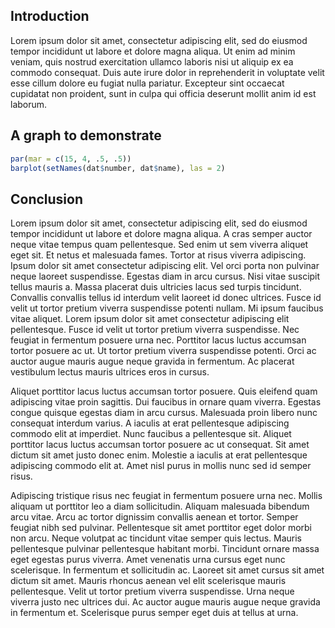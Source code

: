 ## Introduction

Lorem ipsum dolor sit amet, consectetur adipiscing elit, sed do eiusmod tempor incididunt ut labore et dolore magna aliqua. Ut enim ad minim veniam, quis nostrud exercitation ullamco laboris nisi ut aliquip ex ea commodo consequat. Duis aute irure dolor in reprehenderit in voluptate velit esse cillum dolore eu fugiat nulla pariatur. Excepteur sint occaecat cupidatat non proident, sunt in culpa qui officia deserunt mollit anim id est laborum.

## A graph to demonstrate

```r
par(mar = c(15, 4, .5, .5))
barplot(setNames(dat$number, dat$name), las = 2)
```

## Conclusion

Lorem ipsum dolor sit amet, consectetur adipiscing elit, sed do eiusmod tempor incididunt ut labore et dolore magna aliqua. A cras semper auctor neque vitae tempus quam pellentesque. Sed enim ut sem viverra aliquet eget sit. Et netus et malesuada fames. Tortor at risus viverra adipiscing. Ipsum dolor sit amet consectetur adipiscing elit. Vel orci porta non pulvinar neque laoreet suspendisse. Egestas diam in arcu cursus. Nisi vitae suscipit tellus mauris a. Massa placerat duis ultricies lacus sed turpis tincidunt. Convallis convallis tellus id interdum velit laoreet id donec ultrices. Fusce id velit ut tortor pretium viverra suspendisse potenti nullam. Mi ipsum faucibus vitae aliquet. Lorem ipsum dolor sit amet consectetur adipiscing elit pellentesque. Fusce id velit ut tortor pretium viverra suspendisse. Nec feugiat in fermentum posuere urna nec. Porttitor lacus luctus accumsan tortor posuere ac ut. Ut tortor pretium viverra suspendisse potenti. Orci ac auctor augue mauris augue neque gravida in fermentum. Ac placerat vestibulum lectus mauris ultrices eros in cursus.

Aliquet porttitor lacus luctus accumsan tortor posuere. Quis eleifend quam adipiscing vitae proin sagittis. Dui faucibus in ornare quam viverra. Egestas congue quisque egestas diam in arcu cursus. Malesuada proin libero nunc consequat interdum varius. A iaculis at erat pellentesque adipiscing commodo elit at imperdiet. Nunc faucibus a pellentesque sit. Aliquet porttitor lacus luctus accumsan tortor posuere ac ut consequat. Sit amet dictum sit amet justo donec enim. Molestie a iaculis at erat pellentesque adipiscing commodo elit at. Amet nisl purus in mollis nunc sed id semper risus.

Adipiscing tristique risus nec feugiat in fermentum posuere urna nec. Mollis aliquam ut porttitor leo a diam sollicitudin. Aliquam malesuada bibendum arcu vitae. Arcu ac tortor dignissim convallis aenean et tortor. Semper feugiat nibh sed pulvinar. Pellentesque sit amet porttitor eget dolor morbi non arcu. Neque volutpat ac tincidunt vitae semper quis lectus. Mauris pellentesque pulvinar pellentesque habitant morbi. Tincidunt ornare massa eget egestas purus viverra. Amet venenatis urna cursus eget nunc scelerisque. In fermentum et sollicitudin ac. Laoreet sit amet cursus sit amet dictum sit amet. Mauris rhoncus aenean vel elit scelerisque mauris pellentesque. Velit ut tortor pretium viverra suspendisse. Urna neque viverra justo nec ultrices dui. Ac auctor augue mauris augue neque gravida in fermentum et. Scelerisque purus semper eget duis at tellus at urna.
